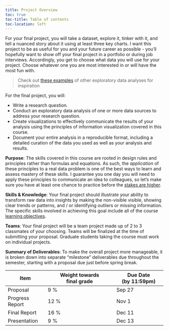 ```yaml
---
title: Project Overview
toc: true
toc-title: Table of contents
toc-location: left
---
```


For your final project, you will take a dataset, explore it, tinker with it, and tell a nuanced story about it using at least three key charts. I want this project to be as useful for you and your future career as possible - you'll hopefully want to show off your final project in a portfolio or during job interviews. Accordingly, you get to choose what data you will use for your project. Choose whatever one you are most interested in or will have the most fun with.

> Check out [these examples](ref-example-analyses.html) of other exploratory data analyses for inspiration

For the final project, you will:

- Write a research question.
- Conduct an exploratory data analysis of one or more data sources to address your research question.
- Create visualizations to effectively communicate the results of your analysis using the principles of information visualization covered in this course.
- Document your entire analysis in a reproducible format, including a detailed curation of the data you used as well as your analysis and results.

**Purpose**: The skills covered in this course are rooted in design rules and principles rather than formulas and equations. As such, the _application_ of these principles to a real data problem is one of the best ways to learn and assess mastery of these skills. I guarantee you one day you will need to apply these principles to communicate an idea to colleagues, so let's make sure you have at least one chance to practice before the [stakes are higher](https://p4a.seas.gwu.edu/2020-Fall/L11.1-data-analysis-prelude.html).

**Skills & Knowledge**: Your final project should illustrate your ability to transform raw data into insights by making the non-visible visible, showing clear trends or patterns, and / or identifying outliers or missing information. The specific skills involved in achieving this goal include all of the course [learning objectives](index.html).

**Teams**: Your final project will be a team project made up of 2 to 3 classmates of your choosing. Teams will be finalized at the time of submitting your proposal. Graduate students taking the course must work on individual projects.

**Summary of Deliverables**: To make the overall project more manageable, it is broken down into separate "milestone" deliverables due throughout the semester, starting with a proposal due just before spring break.

<div style="width:500px">

Item            | Weight towards<br>final grade | Due Date<br>(by 11:59pm)
----------------|----------------------------|--------------------
Proposal        | 9 %   | Sep 27
Progress Report | 12 %  | Nov 1
Final Report    | 16 %  | Dec 11
Presentation    | 9 %   | Dec 13

</div>
